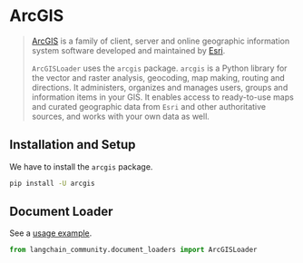 # ArcGIS

>[ArcGIS](https://www.esri.com/en-us/arcgis/about-arcgis/overview) is a family of client,
> server and online geographic information system software developed and maintained by [Esri](https://www.esri.com/).
>
>`ArcGISLoader` uses the `arcgis` package.
> `arcgis` is a Python library for the vector and raster analysis, geocoding, map making,
> routing and directions. It administers, organizes and manages users,
> groups and information items in your GIS.
>It enables access to ready-to-use maps and curated geographic data from `Esri`
> and other authoritative sources, and works with your own data as well.

## Installation and Setup

We have to install the `arcgis` package.

```bash
pip install -U arcgis
```

## Document Loader

See a [usage example](/docs/integrations/document_loaders/arcgis).

```python
from langchain_community.document_loaders import ArcGISLoader
```
